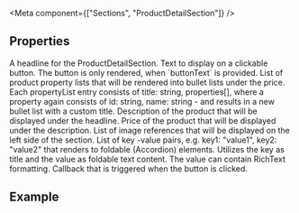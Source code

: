 
<Meta
  component={["Sections", "ProductDetailSection"]}
/>

## Properties

<PropsTable>
  
  <PropsTableRow value="headline" type="string" required>
    A headline for the ProductDetailSection.
  </PropsTableRow>
  <PropsTableRow value="buttonText" type="string" optional>
    Text to display on a clickable button. The button is only rendered, when `buttonText` is provided.
  </PropsTableRow>
  <PropsTableRow value="propertyList" type="ProductProperty[]" required>
    List of product property lists that will be rendered into bullet lists under the price. Each propertyList entry consists of <span class="code">title: string, properties[]</span>, where a property again consists of <span class="code">id: string, name: string</span> - and results in a new bullet list with a custom title.
  </PropsTableRow>
  <PropsTableRow value="description" type="string" required>
  Description of the product that will be displayed under the headline.
  </PropsTableRow>
  <PropsTableRow value="price" type="string" required>
  Price of the product that will be displayed under the description.
  </PropsTableRow>
  <PropsTableRow value="images" type="Image[]">
  List of image references that will be displayed on the left side of the section.
  </PropsTableRow>
  <PropsTableRow value="foldableContentList" type="Record<string, RenderedType>">
  List of key -value pairs, e.g. <span class="code">key1: "value1", key2: "value2"</span> that renders to foldable (Accordion) elements. Utilizes the key as title and the value as foldable text content. The value can contain RichText formatting.
  </PropsTableRow>
  <PropsTableRow value="handleButtonClick" type="function">
  Callback that is triggered when the button is clicked.
  </PropsTableRow>
</PropsTable>

## Example

<ExampleLoader example="Sections/ProductDetailSection.tsx" />